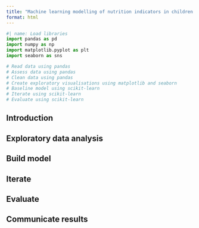 ```yaml
---
title: "Machine learning modelling of nutrition indicators in children under five years in Ghana- Python version"
format: html
---
```


```python
#| name: Load libraries
import pandas as pd
import numpy as np
import matplotlib.pyplot as plt
import seaborn as sns
```

```python
# Read data using pandas
# Assess data using pandas
# Clean data using pandas
# Create exploratory visualisations using matplotlib and seaborn
# Baseline model using scikit-learn
# Iterate using scikit-learn
# Evaluate using scikit-learn
```

## Introduction


## Exploratory data analysis


## Build model


## Iterate


## Evaluate 


## Communicate results